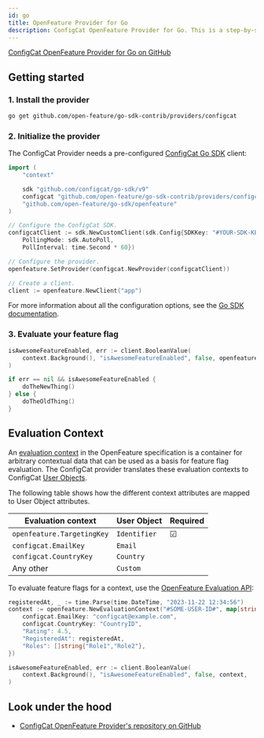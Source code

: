 ```yaml
---
id: go
title: OpenFeature Provider for Go
description: ConfigCat OpenFeature Provider for Go. This is a step-by-step guide on how to use ConfigCat with the OpenFeature Go SDK.
---
```


<a href="https://github.com/open-feature/go-sdk-contrib/tree/main/providers/configcat" target="_blank">ConfigCat OpenFeature Provider for Go on GitHub</a>

## Getting started

### 1. Install the provider

```bash
go get github.com/open-feature/go-sdk-contrib/providers/configcat
```

### 2. Initialize the provider

The ConfigCat Provider needs a pre-configured [ConfigCat Go SDK](../../go/#creating-the-configcat-client) client:

```go
import (
    "context"

    sdk "github.com/configcat/go-sdk/v9"
    configcat "github.com/open-feature/go-sdk-contrib/providers/configcat/pkg"
    "github.com/open-feature/go-sdk/openfeature"
)

// Configure the ConfigCat SDK.
configcatClient := sdk.NewCustomClient(sdk.Config{SDKKey: "#YOUR-SDK-KEY#",
    PollingMode: sdk.AutoPoll,
    PollInterval: time.Second * 60})

// Configure the provider.
openfeature.SetProvider(configcat.NewProvider(configcatClient))

// Create a client.
client := openfeature.NewClient("app")
```

For more information about all the configuration options, see the [Go SDK documentation](../../go/#creating-the-configcat-client).

### 3. Evaluate your feature flag

```go
isAwesomeFeatureEnabled, err := client.BooleanValue(
    context.Background(), "isAwesomeFeatureEnabled", false, openfeature.EvaluationContext{},
)

if err == nil && isAwesomeFeatureEnabled {
    doTheNewThing()
} else {
    doTheOldThing()
}
```

## Evaluation Context

An <a href="https://openfeature.dev/docs/reference/concepts/evaluation-context" target="_blank">evaluation context</a> in the OpenFeature specification is a container for arbitrary contextual data that can be used as a basis for feature flag evaluation.
The ConfigCat provider translates these evaluation contexts to ConfigCat [User Objects](../../go/#user-object).

The following table shows how the different context attributes are mapped to User Object attributes.

| Evaluation context              | User Object  | Required |
| ------------------------------- | ------------ | -------- |
| `openfeature.TargetingKey`      | `Identifier` | &#9745;  | 
| `configcat.EmailKey`            | `Email`      |          | 
| `configcat.CountryKey`          | `Country`    |          | 
| Any other                       | `Custom`     |          | 

To evaluate feature flags for a context, use the <a href="https://openfeature.dev/docs/reference/concepts/evaluation-api/" target="_blank">OpenFeature Evaluation API</a>:

```go
registeredAt, _ := time.Parse(time.DateTime, "2023-11-22 12:34:56")
context := openfeature.NewEvaluationContext("#SOME-USER-ID#", map[string]any{
    configcat.EmailKey: "configcat@example.com",
    configcat.CountryKey: "CountryID",
    "Rating": 4.5,
    "RegisteredAt": registeredAt,
    "Roles": []string{"Role1","Role2"},
})

isAwesomeFeatureEnabled, err := client.BooleanValue(
    context.Background(), "isAwesomeFeatureEnabled", false, context,
)
```

## Look under the hood

- <a href="https://github.com/open-feature/go-sdk-contrib/tree/main/providers/configcat" target="_blank">ConfigCat OpenFeature Provider's repository on GitHub</a>